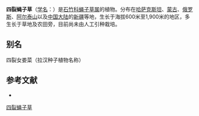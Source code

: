 {{Speciesbox
| name = 四裂蝇子草
| status = 
| status_system = 
| image =
| genus = Silene
| species = quadriloba
| authority = Turcz. ex Kar. et Kir.
}}

'''四裂蝇子草'''（[[学名|学名]]：{{lang|la|''Silene quadriloba''}}）是[[石竹科|石竹科]][[蝇子草属|蝇子草属]]的植物。分布在[[哈萨克斯坦|哈萨克斯坦]]、[[蒙古|蒙古]]、[[俄罗斯|俄罗斯]]、[[阿尔泰山|阿尔泰山]]以及[[中国大陆|中国大陆]]的[[新疆|新疆]]等地，生长于海拔600米至1,900米的地区，多生长于草地及农田旁，目前尚未由人工引种栽培。

== 别名 ==
四裂女娄菜（拉汉种子植物名称）

== 参考文献 ==
<div class="references-small">
* {{cite web| url =http://www.bioinfo.cn/db05/KmzwSpecies.php?action=view&id=2204| title =四裂蝇子草| work =《中国高等植物数据库全库》| publisher =中国科学院微生物研究所| author =昆明植物研究所| accessdate =2009-02-23| deadurl =yes| archiveurl =https://web.archive.org/web/20160305073240/http://www.bioinfo.cn/db05/KmzwSpecies.php?action=view&id=2204| archivedate =2016-03-05}}
</div>
{{Taxonbar|from=Q10925326}}

[[Category:蝇子草属|四裂蝇子草]]


{{植物小作品}}